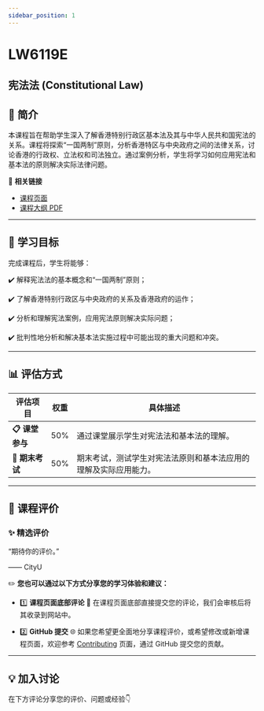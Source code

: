 ```yaml
---
sidebar_position: 1
---
```


# LW6119E
## 宪法法 (Constitutional Law)

## **📘 简介**
本课程旨在帮助学生深入了解香港特别行政区基本法及其与中华人民共和国宪法的关系。课程将探索“一国两制”原则，分析香港特区与中央政府之间的法律关系，讨论香港的行政权、立法权和司法独立。通过案例分析，学生将学习如何应用宪法和基本法的原则解决实际法律问题。

🔗 **相关链接**
- [课程页面](https://www.cityu.edu.hk/catalogue/pg/202425/course/LW6119E.htm)
- [课程大纲 PDF](https://www.cityu.edu.hk/catalogue/pg/202425/course/LW6119E.pdf)

---

## **🎯 学习目标**

完成课程后，学生将能够：

✔️ 解释宪法法的基本概念和“一国两制”原则；

✔️ 了解香港特别行政区与中央政府的关系及香港政府的运作；

✔️ 分析和理解宪法案例，应用宪法原则解决实际问题；

✔️ 批判性地分析和解决基本法实施过程中可能出现的重大问题和冲突。

---

## **📊 评估方式**

| **评估项目**          | **权重** | **具体描述**                                                                                       |
|----------------------|---------|---------------------------------------------------------------------------------------------------|
| **📋 课堂参与**       | 50%     | 通过课堂展示学生对宪法法和基本法的理解。                                                         |
| **📂 期末考试**       | 50%     | 期末考试，测试学生对宪法法原则和基本法应用的理解及实际应用能力。                                |

---

## **💬 课程评价**

### ✨ **精选评价**
<div className={commentStyles.commentBox}>
    <p className={commentStyles.commentText}>
        “期待你的评价。”
    </p>
    <p className={commentStyles.commentAuthor}>—— CityU</p>
</div>

✏️ **您也可以通过以下方式分享您的学习体验和建议：**

- 1️⃣ **课程页面底部评论**
💬 在课程页面底部直接提交您的评论，我们会审核后将其收录到网站中。

- 2️⃣ **GitHub 提交**
🌐 如果您希望更全面地分享课程评价，或希望修改或新增课程页面，欢迎参考 [Contributing](https://penjc.github.io/CityU/contributing) 页面，通过 GitHub 提交您的贡献。

---

## **💡 加入讨论**

在下方评论分享您的评价、问题或经验👇
<Utterances />
